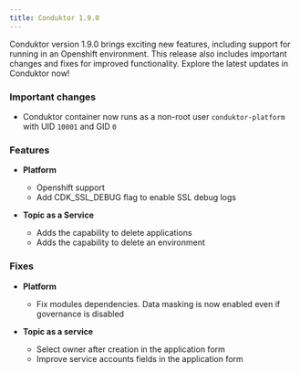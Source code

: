 ```yaml
---
title: Conduktor 1.9.0
---
```



Conduktor version 1.9.0 brings exciting new features, including support for running in an Openshift environment. This release also includes important changes and fixes for improved functionality. Explore the latest updates in Conduktor now!

### Important changes

- Conduktor container now runs as a non-root user `conduktor-platform` with UID `10001` and GID `0`

### Features

- **Platform**

  - Openshift support
  - Add CDK_SSL_DEBUG flag to enable SSL debug logs

- **Topic as a Service**
  - Adds the capability to delete applications
  - Adds the capability to delete an environment

### Fixes

- **Platform**

  - Fix modules dependencies. Data masking is now enabled even if governance is disabled

- **Topic as a service**
  - Select owner after creation in the application form
  - Improve service accounts fields in the application form
